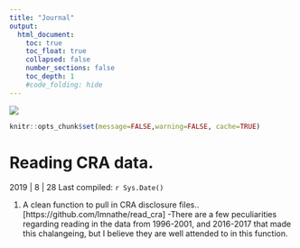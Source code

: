 ```yaml
---
title: "Journal"
output:
  html_document:
    toc: true
    toc_float: true
    collapsed: false
    number_sections: false
    toc_depth: 1
    #code_folding: hide
---
```

</div>
<div class="col-sm-6">
<a href = "https://github.com/lmnathe/LucasNathe">
![](econ_pic.jpeg)
</a>
</div>
```r
knitr::opts_chunk$set(message=FALSE,warning=FALSE, cache=TRUE)
```


# Reading CRA data. 

2019 | 8 | 28 Last compiled: `r Sys.Date()`

1. A clean function to pull in CRA disclosure files.. [https://github.com/lmnathe/read_cra]
-There are a few peculiarities regarding reading in the data from 1996-2001, and 2016-2017 that made this chalangeing, but I believe they are well attended to in this function. 


